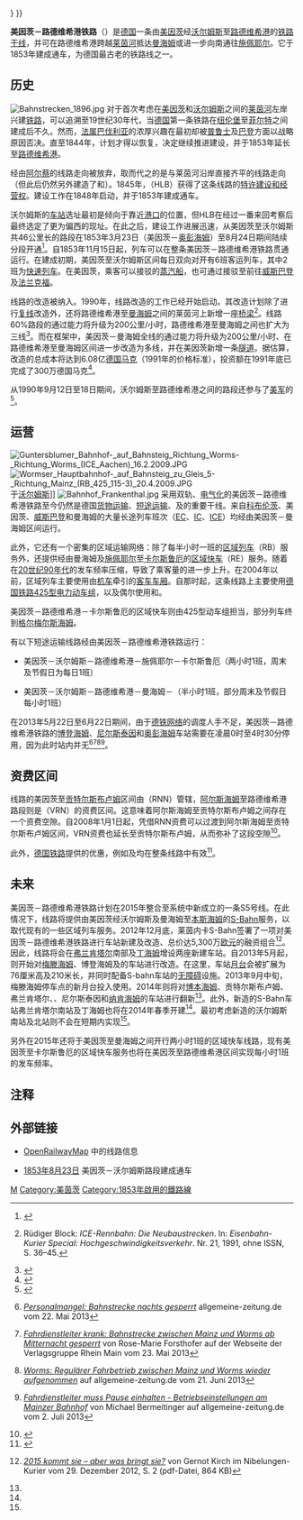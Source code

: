 {{Infobox rail system-route
|box_width=350px
|rail_name=美因茨－路德维希港铁路
|banner_color=red
|sec_banner_color=white
|third_banner_color=
|logo_filename=
|image_width=
|logo_bgcolor=
|logo_note=
|code_name=
|locale={{flag|Rhineland-Palatinate}}
|service_type=[[鐵路運輸|客货运输铁路]]
|begin_operation=1853年
|end_operation=
|operation_note=
|system_length=67.3公里
|line_title=路線
|lines=[[复线铁路|复线]] 
|stations=
|route_title=线路
|main_route=
|secondary_route=
|branch_route=
|standard=D4
|main_stations=
|ridership=
|fleet_size=
|track_gauge={{RailGauge|sg|al=off|allk=on}}
|max_speed=160公里/小时
|electrified=15 kV 16,7 Hz ~
|rollingstock=
|depot=
|block_signal=
|control=
|system_map=Bahnstrecke-Mainz-Ludwigshafen.png
|mapimage_width=250px
|route_map=
{{BS-table3}}
{{BS|STR|||{{link-de|莱茵河左岸铁路|Linke Rheinstrecke}}往[[博帕尔德|博帕尔德]]}}
{{BS2|BS2+l|BS2+lr|||{{link-de|美因茨绕城铁路|Umgehungsbahn Mainz}}}}
{{BS2|ABZg+r|STR|||{{link-de|阿尔蔡－美因茨铁路|Bahnstrecke Alzey–Mainz}}往[[阿尔蔡|阿尔蔡]]}}
{{BS2|STR|ABZg+l|||自美因茨港}}
{{BS2|BHF|S+BHF|0.0|'''[[美因茨中央车站|美因茨中央车站]]'''}}
{{BS2|tSTRa|TUNNEL1|||{{link-de|美因茨铁路隧道|Mainzer Eisenbahntunnel|美因茨Hbf隧道}}（北行）}}
{{BS2|tSTR|STR|||{{link-de|美因茨铁路隧道|Mainzer Eisenbahntunnel|新美因茨隧道}}（南行）}}
{{BS2|tSTRe|TUNNEL2|||{{link-de|美因茨铁路隧道|Mainzer Eisenbahntunnel|美因茨南部隧道}}（北行）}}
{{BS2|BHF|S+BHF|1.8|{{link-de|美因茨罗马剧院车站|Bahnhof Mainz Römisches Theater|美因茨罗马剧院}}}}
{{BS2|eABZg+l|eKRZo|||往原美因茨中央车站}}
{{BS2|BS2l|BS2lr|||{{link-de|莱茵河－美因河铁路|Rhein-Main-Bahn|莱茵河－美因河铁路}}往[[达姆施塔特|达姆施塔特]]}}
{{BS|eHST|3.8|{{link-de|美因茨-维森瑙|Mainz-Weisenau}}}}
{{BS|DST|5.4|{{link-de|美因茨-维森瑙|Mainz-Weisenau}}{{link-de|货运站|Güterbahnhof}}}}
{{BS|HST|6.8|{{link-de|美因茨-劳本海姆|Mainz-Laubenheim}}}}
{{BS|BHF|10.3|[[博登海姆|博登海姆]]}}
{{BS|eABZgr|||原{{link-de|博登海姆－阿尔蔡铁路|Bahnstrecke Bodenheim–Alzey}}往[[阿尔蔡|阿尔蔡]]}}
{{BS|HST|13.0|[[纳肯海姆|纳肯海姆]]|（自2006年6月23日起）}}
{{BS|eHST|13.7|纳肯海姆|（至2006年6月22日止）}}
{{BS|BHF|18.5|[[尼尔斯泰因|尼尔斯泰因]]}}
{{BS|eABZgr|||原{{link-de|尼尔斯泰因－肯格尔恩海姆铁路|Bahnstrecke Nierstein–Undenheim-Köngernheim|法尔廷彻铁路}}往[[肯格尔恩海姆|肯格尔恩海姆]]}}
{{BS|BHF|20.4|[[奥彭海姆|奥彭海姆]]}}
{{BS|eHST||[[丁海姆|丁海姆]]|（在建）}}
{{BS|BHF|27.8|[[贡特尔斯布卢姆|贡特尔斯布卢姆]]}}
{{BS|eABZgl|||原{{link-de|旧莱茵河铁路|Bahnstrecke Osthofen–Rheindürkheim–Guntersblum|旧莱茵河铁路}}往[[奥斯托芬|奥斯托芬]]}}
{{BS|BHF|30.8|[[阿尔斯海姆|阿尔斯海姆]]}}
{{BS|HST|33.7|[[梅滕海姆|梅滕海姆]]}}
{{BS|eABZg+r|||原{{link-de|高-奥德尔恩海姆－奥斯托芬铁路|Bahnstrecke Gau Odernheim–Osthofen}}}}
{{BS|ABZg+r|||原{{link-de|奥斯托芬－韦斯托芬铁路|Bahnstrecke Osthofen–Westhofen}}}}
{{BS|BHF|37.7|[[奥斯托芬|奥斯托芬]]|}}
{{BS|ABZgl|||{{link-de|旧莱茵河铁路|Bahnstrecke Osthofen–Rheindürkheim–Guntersblum|旧莱茵河铁路}}往{{link-de|莱茵杜克海姆|Rheindürkheim}}}}
{{BS|eABZg+r|||原{{link-de|沃尔姆斯－贡德海姆铁路|Bahnstrecke Worms–Gundheim}}}}
{{BS|ABZg+l|||{{link-de|里德铁路|Riedbahn}}往[[比布利斯|比布利斯]]}}
{{BS|BHF|45.9|'''[[沃尔姆斯火车总站|沃尔姆斯总站]]'''}}
{{BS|ABZgr|||{{link-de|沃尔姆斯－宾根铁路|Bahnstrecke Worms–Bingen Stadt}}往[[阿尔蔡|阿尔蔡]]}}
{{BS|eHST||沃尔姆斯南站|（规划）}}
{{BS|eABZgr|||原{{link-de|沃尔姆斯－格林斯塔特铁路}}}}
{{BS|BHF|51.1|[[博本海姆-罗克斯海姆|博本海姆]]}}
{{BS|eHST||[[博本海姆-罗克斯海姆|罗克斯海姆]]|（规划）}}
{{BS|eKRZo|||{{link-de|弗兰肯塔尔－大卡尔巴赫地方铁路|Lokalbahn Frankenthal–Großkarlbach}}}}
{{BS|BHF|57.0|[[弗兰肯塔尔|弗兰肯塔尔]]}}
{{BS|eHST||弗兰肯塔尔南站|（规划）}}
{{BS|ABZgr|||{{link-de|弗赖因斯海姆－弗兰肯塔尔铁路|Bahnstrecke Freinsheim–Frankenthal}}}}
{{BS|ABZg+l|||货运铁路往[[BASF|BASF]]}}
{{BS|BHF|62.8|{{link-de|路德维希港-奥格斯海姆|Oggersheim}}}}
{{BS|BHF|67.3|'''{{link-de|路德维希港中央车站|Ludwigshafen (Rhein) Hauptbahnhof}}'''}}
{{BS|ABZqlr|||[[曼海姆－萨尔布吕肯铁路|曼海姆－萨尔布吕肯铁路]]|<small>{{S-Bahn-RheinNeckar|1}}{{S-Bahn-RheinNeckar|2}}{{S-Bahn-RheinNeckar|3}}{{S-Bahn-RheinNeckar|4}}</small>}}
{{!}}}
}}

'''美因茨－路德维希港铁路'''（{{lang-de|'''Bahnstrecke Mainz–Ludwigshafen'''}}）是[[德国|德国]]一条由[[美因茨|美因茨]]经[[沃尔姆斯|沃尔姆斯]]至[[路德维希港|路德维希港]]的[[铁路|铁路干线]]，并可在路德维希港跨越[[莱茵河|莱茵河]]抵达[[曼海姆|曼海姆]]或进一步向南通往[[施佩耶尔|施佩耶尔]]。它于1853年建成通车，为德国最古老的铁路线之一。

==历史==
[[File:Bahnstrecken_1896.jpg|left]]
对于首次考虑在[[美因茨|美因茨]]和[[沃尔姆斯|沃尔姆斯]]之间的[[莱茵河|莱茵河]]左岸兴建[[铁路|铁路]]，可以追溯至19世纪30年代，当[[德国|德国]]第一条铁路在[[纽伦堡|纽伦堡]]至[[菲尔特|菲尔特]]之间建成后不久。然而，[[巴伐利亚|法属巴伐利亚]]的浓厚兴趣在最初却被[[普鲁士|普鲁士]]及[[巴登|巴登]]方面以战略原因否决。直至1844年，计划才得以恢复，{{link-de|巴伐利亚法尔茨|Bayrische Pfalz}}决定继续推进建设，并于1853年延长至[[路德维希港|路德维希港]]。

经由[[阿尔蔡|阿尔蔡]]的线路走向被放弃，取而代之的是与莱茵河沿岸直接齐平的线路走向（但此后仍然另外建造了{{link-de|阿尔蔡－美因茨铁路|Bahnstrecke Alzey–Mainz}}和{{link-de|沃尔姆斯－宾根铁路|Bahnstrecke Worms–Bingen Stadt}}）。1845年，{{link-de|黑森路德维希铁路|Hessische Ludwigsbahn}}（HLB）获得了这条线路的[[特许经营权|特许建设和经营权]]。建设工作在1848年启动，并于1853年建成通车。

沃尔姆斯的[[火车站|车站]]选址最初是倾向于靠近[[港口|港口]]的位置，但HLB在经过一番来回考察后最终选定了更为偏西的现址。在此之后，建设工作进展迅速，从美因茨至沃尔姆斯共46公里长的路段在1853年3月23日（美因茨－[[奥彭海姆|奥彭海姆]]）至8月24日期间陆续分段开通<ref>{{de}}{{cite web | url=http://www.landeshauptarchiv.de/index.php?id=397 | title=''Der 24. August 1853. Die Eröffnung der Eisenbahnlinie Mainz-Worms'' | publisher=Landeshauptarchiv Koblenz | accessdate=2014-01-05 | deadurl=yes | archiveurl=https://web.archive.org/web/20140106040949/http://www.landeshauptarchiv.de/index.php?id=397 | archivedate=2014-01-06 }}</ref>。自1853年11月15日起，列车可以在整条美因茨－路德维希港铁路贯通运行。在建成初期，美因茨至沃尔姆斯区间每日双向对开有6班客运列车，其中2班为[[快速列车_(德国)|快速列车]]。在美因茨，乘客可以接驳{{link-de|科隆-杜塞尔多夫游轮公司|Köln-Düsseldorfer Deutsche Rheinschiffahrt}}的[[蒸汽船|蒸汽船]]，也可通过{{link-de|美因茨-卡斯特渡轮|Trajekt Mainz–Kastel}}接驳至{{link-de|陶努斯山铁路|Taunus-Eisenbahn}}前往[[威斯巴登|威斯巴登]]及[[法兰克福|法兰克福]]。

线路的改造被纳入{{link-de|1985年德国联邦运输基础设施规划|Bundesverkehrswegeplan 1985}}。1990年，线路改造的{{link-de|土地规划|Raumordnungsverfahren}}工作已经开始启动。其改造计划除了进行[[复线铁路|复线]]改造外，还将路德维希港至[[曼海姆|曼海姆]]之间的莱茵河上新增一座[[桥梁|桥梁]]<ref name="eks-21-36">{{de}}Rüdiger Block: ''ICE-Rennbahn: Die Neubaustrecken''. In: ''Eisenbahn-Kurier Special: Hochgeschwindigkeitsverkehr''. Nr. 21, 1991, ohne ISSN, S. 36–45.</ref>。线路60%路段的通过能力将升级为200公里/小时，路德维希港至曼海姆之间也扩大为三线<ref name="widz-1987-203">{{de}}{{cite book | author= Georg Fischer | title= ''Die Ausbaustrecken der Deutschen Bundesbahn'' | work= Wege in die Zukunft | publisher= Hestra-Verlag | location= Darmstadt | year= 1987 | page= 203–207 | ISBN= 3-7771-0200-8 }}</ref>。而在{{link-de|1992年联邦运输基础设施规划|Bundesverkehrswegeplan 1992}}框架中，美因茨－曼海姆全线的通过能力将升级为200公里/小时、在路德维希港至曼海姆区间进一步改造为多线，并在美因茨新增一条[[隧道|隧道]]。据估算，改造的总成本将达到6.08亿[[德国马克|德国马克]]（1991年的价格标准），投资额在1991年底已完成了300万德国马克<ref name="etr-41-448">{{cite journal | author=Hans Peter Weber, Michael Rebentisch | title= ''Der Bundesverkehrswegeplan 1992 für den Bereich Schiene'' | journal=Eisenbahntechnische Rundschau | volume=41 | issue=7/8| year=1992 | page= 448–456 | ISSN=0013-2845 }}</ref>。

从1990年9月12日至18日期间，沃尔姆斯至路德维希港之间的路段还参与了[[美军|美军]]的{{link-de|巨龙行动|Aktion Lindwurm}}<ref>{{de}}{{cite book | author=Fritz Engbarth | title=''Von der Ludwigsbahn zum Integralen Taktfahrplan - 160 Jahre Eisenbahn in der Pfalz'' | year=2007 | page=41}}</ref>。

==运营==
[[File:Guntersblumer_Bahnhof-_auf_Bahnsteig_Richtung_Worms-_Richtung_Worms_(ICE_Aachen)_16.2.2009.JPG|thumb]]
[[File:Wormser_Hauptbahnhof-_auf_Bahnsteig_zu_Gleis_5-_Richtung_Mainz_(RB_425_115-3)_20.4.2009.JPG|thumb]]于[[沃尔姆斯|沃尔姆斯]]]]
[[File:Bahnhof_Frankenthal.jpg|thumb]]
采用双轨、[[电气化铁路|电气化]]的美因茨－路德维希港铁路至今仍然是德国[[货物运输|货物运输]]、[[短途运输|短途运输]]、{{link-de|区域运输|Regionalverkehr}}及{{link-de|长途运输|Fernverkehr}}的重要干线。来自[[科布伦茨|科布伦茨]]、美因茨、[[威斯巴登|威斯巴登]]和曼海姆的大量长途列车班次（[[欧城列车|EC]]、[[城际列车_(欧洲)|IC]]、[[城际快车|ICE]]）均经由美因茨－曼海姆区间运行。

此外，它还有一个密集的区域运输网络：除了每半小时一班的[[区域列车|区域列车]]（RB）服务外，还提供经由曼海姆及[[施佩耶尔|施佩耶尔]]至[[卡尔斯鲁厄|卡尔斯鲁厄]]的[[区域快车|区域快车]]（RE）服务。随着在[[20世纪90年代|20世纪90年代]]的发车频率压缩，导致了乘客量的进一步上升。在2004年以前，区域列车主要使用由[[铁路机车|机车]]牵引的[[铁路客车|客车车厢]]。自那时起，这条线路上主要使用[[德国铁路425型电力动车组|德国铁路425型电力动车组]]，以及偶尔使用{{link-de|德国铁路628型柴油动车组|DB-Baureihe 628}}和{{link-de|双层车厢|Doppelstockwagen}}。

美因茨－路德维希港－卡尔斯鲁厄的区域快车则由425型动车组担当，部分列车终到[[格尔梅尔斯海姆|格尔梅尔斯海姆]]。

有以下短途运输线路经由美因茨－路德维希港铁路运行：
* {{Bahnlinie|RE|4}} 美因茨－沃尔姆斯－路德维希港－施佩耶尔－卡尔斯鲁厄（两小时1班，周末及节假日为每日1班）
* {{Bahnlinie|RB|44}} 美因茨－沃尔姆斯－路德维希港－曼海姆－{{link-de|曼海姆-弗里德里希费尔德|Friedrichsfeld (Mannheim)}}（半小时1班，部分周末及节假日每小时1班）

在2013年5月22日至6月22日期间，由于[[德铁网络|德铁网络]]的调度人手不足，美因茨－路德维希港铁路的[[博登海姆|博登海姆]]、[[尼尔斯泰因|尼尔斯泰因]]和[[奥彭海姆|奥彭海姆]]车站需要在凌晨0时至4时30分停用，因为此时站内并无{{link-de|调度员|Fahrdienstleiter}}<ref>{{de}}[http://www.allgemeine-zeitung.de/region/rheinhessen/13107193.htm ''Personalmangel: Bahnstrecke nachts gesperrt'']{{Dead link|date=2018年11月 |bot=InternetArchiveBot |fix-attempted=yes }} allgemeine-zeitung.de vom 22. Mai 2013</ref><ref>{{de}}[http://www.allgemeine-zeitung.de/region/rheinhessen/13109967.htm ''Fahrdienstleiter krank: Bahnstrecke zwischen Mainz und Worms ab Mitternacht gesperrt''] {{Wayback|url=http://www.allgemeine-zeitung.de/region/rheinhessen/13109967.htm |date=20130608092652 }} von Rose-Marie Forsthofer auf der Webseite der Verlagsgruppe Rhein Main vom 23. Mai 2013</ref><ref>{{de}}[http://www.allgemeine-zeitung.de/region/rheinhessen/13196410.htm ''Worms: Regulärer Fahrbetrieb zwischen Mainz und Worms wieder aufgenommen'']{{Dead link|date=2018年11月 |bot=InternetArchiveBot |fix-attempted=yes }} auf allgemeine-zeitung.de vom 21. Juni 2013</ref><ref>{{de}}[http://www.allgemeine-zeitung.de/region/mainz/meldungen/13224770.htm ''Fahrdienstleiter muss Pause einhalten - Betriebseinstellungen am Mainzer Bahnhof'']{{Dead link|date=2018年11月 |bot=InternetArchiveBot |fix-attempted=yes }} von Michael Bermeitinger auf allgemeine-zeitung.de vom 2. Juli 2013</ref>。

==资费区间==
线路的美因茨至[[贡特尔斯布卢姆|贡特尔斯布卢姆]]区间由{{link-de|莱茵河－纳黑河短途运输公司|Rhein-Nahe-Nahverkehrsverbund}}（RNN）管辖，[[阿尔斯海姆|阿尔斯海姆]]至路德维希港路段则是{{link-de|莱茵河－内卡河运输公司|Verkehrsverbund Rhein-Neckar}}（VRN）的资费区间。这意味着阿尔斯海姆至贡特尔斯布卢姆之间存在一个资费空隙。自2008年1月1日起，凭借RNN资费可以过渡到阿尔斯海姆至贡特尔斯布卢姆区间，VRN资费也延长至贡特尔斯布卢姆，从而弥补了这段空隙<ref>{{de}}{{cite web| url=http://www.zspnv-sued.de/uploads/media/Karte_Zweckverband.pdf| title=''Streckennetz Rheinland-Pfalz Süd''| publisher=Der Takt.de| accessdate=2014-03-27| format=PDF}}{{dead link|date=2018年4月 |bot=InternetArchiveBot |fix-attempted=yes }}</ref>。

此外，[[德国铁路|德国铁路]]提供的优惠，例如{{link-de|莱茵兰-普法尔茨州票|Rheinland-Pfalz-Ticket}}及{{link-de|跨州票|Quer-durchs-Land-Ticket}}均在整条线路中有效<ref>{{de}}{{cite web| url=http://www.bahn.de/regional/view/regionen/rhldpfalz/freizeit/rhldpfalz_ticket.shtml| title=''Ihr Rheinland-Pfalz-Ticket''| publisher=DB Bahn| accessdate=2014-03-27| archive-date=2019-04-24| archive-url=https://web.archive.org/web/20190424131734/https://www.bahn.de/regional/view/regionen/rhldpfalz/freizeit/rhldpfalz_ticket.shtml| dead-url=no}}</ref>。

==未来==
美因茨－路德维希港铁路计划在2015年整合至{{link-de|莱茵内卡S-Bahn|S-Bahn RheinNeckar}}系统中新成立的一条S5号线。在此情况下，线路将提供由美因茨经沃尔姆斯及曼海姆至[[本斯海姆|本斯海姆]]的[[S-Bahn|S-Bahn]]服务，以取代现有的一些区域列车服务。2012年12月底，莱茵内卡S-Bahn签署了一项对美因茨－路德维希港铁路进行车站新建及改造、总价达5,300万[[欧元|欧元]]的融资组合<ref name="NK">{{de}}[http://www.nibelungen-kurier.de/upload/pdf/AKA_02_2912_Nib12.pdf ''2015 kommt sie – aber was bringt sie?'']{{dead link|date=2018年4月 |bot=InternetArchiveBot |fix-attempted=yes }} von Gernot Kirch im Nibelungen-Kurier vom 29. Dezember 2012, S. 2 (pdf-Datei, 864 KB)</ref>。因此，线路将会在[[弗兰肯塔尔|弗兰肯塔尔]]南部及[[丁海姆|丁海姆]]增设两座新建车站。自2013年5月起，则开始对[[梅滕海姆|梅滕海姆]]、博登海姆及{{link-de|路德维希港-奥格斯海姆|Oggersheim}}的车站进行改造。在这里，车站[[月台|月台]]会被扩展为76厘米高及210米长，并同时配备S-bahn车站的[[无障碍|无障碍]]设施。2013年9月中旬，梅滕海姆停车点的新月台投入使用。2014年则将对[[山麓博本海姆|博本海姆]]、贡特尔斯布卢姆、弗兰肯塔尔、{{link-de|美因茨-劳本海姆|Mainz-Laubenheim}}、尼尔斯泰因和[[纳肯海姆|纳肯海姆]]的车站进行翻新<ref name="NK"/>。此外，新造的S-Bahn车站弗兰肯塔尔南站及丁海姆也将在2014年春季开建<ref name="NK"/>。最初考虑新造的沃尔姆斯南站及北站则不会在短期内实现<ref name="NK"/>。

另外在2015年还将于美因茨至曼海姆之间开行两小时1班的区域快车线路，现有美因茨至卡尔斯鲁厄的区域快车服务也将在美因茨至路德维希港区间实现每小时1班的发车频率。

==注释==
{{reflist}}

==外部链接==
{{Commonscat|Bahnstrecke Mainz–Ludwigshafen}}
* {{de}}[http://www.openrailwaymap.org/?lang=de&lat=49.736462780322746&lon=8.646926879882812&zoom=10&style=standard OpenRailwayMap] {{Wayback|url=http://www.openrailwaymap.org/?lang=de&lat=49.736462780322746&lon=8.646926879882812&zoom=10&style=standard |date=20160428210939 }}中的线路信息
* {{de}}[https://web.archive.org/web/20140106040949/http://www.landeshauptarchiv.de/index.php?id=397 1853年8月23日] 美因茨－沃尔姆斯路段建成通车

[[Category:德国铁路线|M]]
[[Category:美茵茨|Category:美茵茨]]
[[Category:1853年啟用的鐵路線|Category:1853年啟用的鐵路線]]